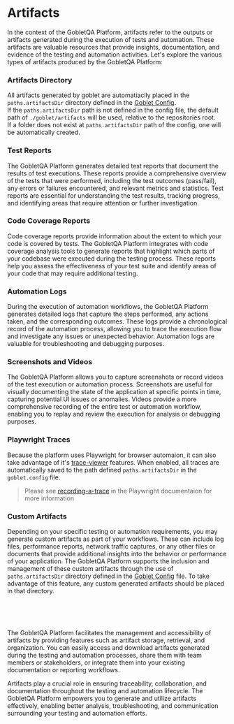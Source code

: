 
# <PurpleText>Artifacts</PurpleText>

In the context of the GobletQA Platform, artifacts refer to the outputs or artifacts generated during the execution of tests and automation. These artifacts are valuable resources that provide insights, documentation, and evidence of the testing and automation activities. Let's explore the various types of artifacts produced by the GobletQA Platform:<br/>


### <GreenText>Artifacts Directory</GreenText>

All artifacts generated by goblet are automatiaclly placed in the `paths.artifactsDir` directory defined in the [Goblet Config](/advanced/goblet-config).<br/>
If the `paths.artifactsDir` path is not defined in the config file, the default path of `./goblet/artifacts` will be used, relative to the repositories root.<br/>
If a folder does not exist at `paths.artifactsDir` path of the config, one will be automatically created.


### <GreenText>Test Reports</GreenText>

The GobletQA Platform generates detailed test reports that document the results of test executions. These reports provide a comprehensive overview of the tests that were performed, including the test outcomes (pass/fail), any errors or failures encountered, and relevant metrics and statistics. Test reports are essential for understanding the test results, tracking progress, and identifying areas that require attention or further investigation.<br/>


### <GreenText>Code Coverage Reports</GreenText>

Code coverage reports provide information about the extent to which your code is covered by tests. The GobletQA Platform integrates with code coverage analysis tools to generate reports that highlight which parts of your codebase were executed during the testing process. These reports help you assess the effectiveness of your test suite and identify areas of your code that may require additional testing.<br/>


### <GreenText>Automation Logs</GreenText>

During the execution of automation workflows, the GobletQA Platform generates detailed logs that capture the steps performed, any actions taken, and the corresponding outcomes. These logs provide a chronological record of the automation process, allowing you to trace the execution flow and investigate any issues or unexpected behavior. Automation logs are valuable for troubleshooting and debugging purposes.<br/>


### <GreenText>Screenshots and Videos</GreenText>

The GobletQA Platform allows you to capture screenshots or record videos of the test execution or automation process. Screenshots are useful for visually documenting the state of the application at specific points in time, capturing potential UI issues or anomalies. Videos provide a more comprehensive recording of the entire test or automation workflow, enabling you to replay and review the execution for analysis or debugging purposes.<br/>


### <GreenText>Playwright Traces</GreenText>

Because the platform uses Playwright for browser automaion, it can also take advantage of it's [trace-viewer](https://playwright.dev/docs/trace-viewer) features. When enabled, all traces are automatically saved to the path defined `paths.artifactsDir` in the `goblet.config` file.<br/>

> Please see [recording-a-trace](https://playwright.dev/docs/trace-viewer-intro#recording-a-trace) in the Playwright documentaion for more information


### <GreenText>Custom Artifacts</GreenText>

Depending on your specific testing or automation requirements, you may generate custom artifacts as part of your workflows. These can include log files, performance reports, network traffic captures, or any other files or documents that provide additional insights into the behavior or performance of your application. The GobletQA Platform supports the inclusion and management of these custom artifacts through the use of `paths.artifactsDir` directory defined in the [Goblet Config](/advanced/goblet-config) file. To take advantage of this feature, any custom generated artifacts should be placed in that directory.<br/>


<br/>
<br/>
<br/>


The GobletQA Platform facilitates the management and accessibility of artifacts by providing features such as artifact storage, retrieval, and organization. You can easily access and download artifacts generated during the testing and automation processes, share them with team members or stakeholders, or integrate them into your existing documentation or reporting workflows.<br/>

Artifacts play a crucial role in ensuring traceability, collaboration, and documentation throughout the testing and automation lifecycle. The GobletQA Platform empowers you to generate and utilize artifacts effectively, enabling better analysis, troubleshooting, and communication surrounding your testing and automation efforts.<br/>
